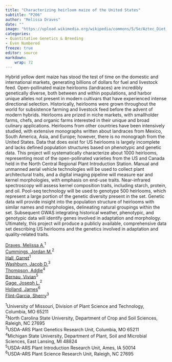 ```yaml
---
title: "Characterizing heirloom maize of the United States"
subtitle: "P206"
author: "Melissa Draves"
date: ""
image: "https://upload.wikimedia.org/wikipedia/commons/5/5e/Aztec_Diet_Basket_of_Corn_%289755332575%29.jpg"
categories: 
- Quantitative Genetics & Breeding
- Even Numbered
freeze: true
editor: source
markdown: 
    wrap: 72
---
```


Hybrid yellow dent maize has stood the test of time on the domestic and international markets, generating billions of dollars for fuel and livestock feed. Open-pollinated maize heirlooms (landraces) are incredibly genetically diverse, both between and within populations, and harbor unique alleles not present in modern cultivars that have experienced intense directional selection. Historically, heirlooms were grown throughout the world for subsistence farming and livestock feed before the advent of modern hybrids. Heirlooms are prized in niche markets, with smallholder farms, chefs, and organic farms interested in their unique and broad culinary applications. Heirlooms from other countries have been intensively studied, with extensive monographs written about landraces from Mexico, South America, Asia, and Europe; however, there is no monograph from the United States. Data that does exist for US heirlooms is largely incomplete and lacks defined population structures based on phenotypic and genetic data. This project will systematically characterize about 1000 heirlooms, representing most of the open-pollinated varieties from the US and Canada held in the North Central Regional Plant Introduction Station. Manual and unmanned aerial vehicle technologies will be used to collect plant architectural traits, and a digital imaging pipeline will measure ear and kernel morphologies, with emphasis on end-use traits. Near-infrared spectroscopy will assess kernel composition traits, including starch, protein, and oil. Pool-seq technology will be used to genotype 500 heirlooms, which represent a large portion of the genetic diversity present in the set. Genetic data will provide insight into the population structure of heirlooms with similar names and morphologies, delineating natural groupings within the set. Subsequent GWAS integrating historical weather, phenotypic, and genotypic data will identify genes involved in adaptation and morphology. Ultimately, this project will produce a publicly available, comprehensive data set describing US heirlooms and the genetics involved in adaptation and quality-related traits.

<a href='mailto:madcfr@umsystem.edu'>Draves, Melissa A.</a><sup>1</sup><br><a href='mailto:jcummin5@ncsu.edu'>Cummings, Jordan M.</a><sup>2</sup><br><a href='mailto:gmhzpy@mail.missouri.edu'>Hall, Garret</a><sup>1</sup><br><a href='mailto:jacob.washburn@usda.gov'>Washburn, Jacob D.</a><sup>3</sup><br><a href='mailto:thom1718@msu.edu'>Thompson, Addie</a><sup>4</sup><br><a href='mailto:vivian.bernau@usda.gov'>Bernau, Vivian</a><sup>5</sup><br><a href='mailto:jlgage@ncsu.edu'>Gage, Joseph L.</a><sup>2</sup><br><a href='mailto:james_holland@ncsu.edu'>Holland, James</a><sup>6</sup><br><a href='mailto:sherry.flint-garcia@usda.gov'>Flint-Garcia, Sherry</a><sup>3</sup><br>

<sup>1</sup>University of Missouri, Division of Plant Science and Technology, Columbia, MO 65211<br><sup>2</sup>North Carolina State University, Department of Crop and Soil Sciences, Raleigh, NC 27695<br><sup>3</sup>USDA-ARS Plant Genetics Research Unit, Columbia, MO 65211<br><sup>4</sup>Michigan State University, Department of Plant, Soil and Microbial Sciences, East Lansing, MI 48824<br><sup>5</sup>USDA-ARS Plant Introduction Research Unit, Ames, IA 50014<br><sup>6</sup>USDA-ARS Plant Science Research Unit, Raleigh, NC 27695<br>